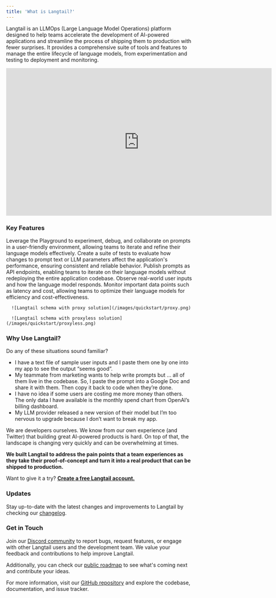 ```yaml
---
title: 'What is Langtail?'
---
```

Langtail is an LLMOps (Large Language Model Operations) platform designed to help teams accelerate the development of AI-powered applications and streamline the process of shipping them to production with fewer surprises. It provides a comprehensive suite of tools and features to manage the entire lifecycle of language models, from experimentation and testing to deployment and monitoring.


<iframe
  width="720"
  height="400"
  src="https://www.youtube.com/embed/0g1oGDxYOck?si=wRGy5O3hWu0CuWoP"
  title="YouTube video player"
  frameborder="0"
  allow="accelerometer; autoplay; clipboard-write; encrypted-media; gyroscope; picture-in-picture"
  allowfullscreen
></iframe>

### Key Features
<CardGroup cols={2}>
  <Card title="Collaborative Prompt Development" icon="play" href="/tutorials/playground/overview">
    Leverage the Playground to experiment, debug, and collaborate on prompts in a user-friendly environment, allowing teams to iterate and refine their language models effectively.
    </Card>
  <Card title="Performance Testing" icon="screwdriver-wrench" href="/tutorials/tests/overview">
    Create a suite of tests to evaluate how changes to prompt text or LLM parameters affect the application's performance, ensuring consistent and reliable behavior.
  </Card>
  <Card title="Seamless Deployment" icon="rocket" href="/tutorials/deployments/overview">
    Publish prompts as API endpoints, enabling teams to iterate on their language models without redeploying the entire application codebase.
  </Card>
  <Card title="Real-time Monitoring and Insights" icon="chart-simple" href="/tutorials/logs-and-metrics/overview">
    Observe real-world user inputs and how the language model responds. Monitor important data points such as latency and cost, allowing teams to optimize their language models for efficiency and cost-effectiveness.
  </Card>
</CardGroup>

<Tabs>
  <Tab title="Langtail as a Proxy">
    
      ![Langtail schema with proxy solution](/images/quickstart/proxy.png)
    
  </Tab>
  <Tab title="Proxyless solution">
    
      ![Langtail schema with proxyless solution](/images/quickstart/proxyless.png)

  </Tab>
  </Tabs>

    

### Why Use Langtail?

Do any of these situations sound familiar?

- I have a text file of sample user inputs and I paste them one by one into my app to see the output “seems good”.
- My teammate from marketing wants to help write prompts but … all of them live in the codebase. So, I paste the prompt into a Google Doc and share it with them. Then copy it back to code when they’re done.
- I have no idea if some users are costing me more money than others. The only data I have available is the monthly spend chart from OpenAI’s billing dashboard.
- My LLM provider released a new version of their model but I’m too nervous to upgrade because I don’t want to break my app.

We are developers ourselves. We know from our own experience (and Twitter) that building great AI-powered products is hard. On top of that, the landscape is changing very quickly and can be overwhelming at times.

**We built Langtail to address the pain points that a team experiences as they take their proof-of-concept and turn it into a real product that can be shipped to production.**

Want to give it a try? [**Create a free Langtail account.**](https://langtail.com/sign-up)

### Updates

Stay up-to-date with the latest changes and improvements to Langtail by checking our [changelog](https://feedback.langtail.com/changelog).
### Get in Touch

Join our [Discord community](https://discord.com/invite/PpNqWYdBCS) to report bugs, request features, or engage with other Langtail users and the development team. We value your feedback and contributions to help improve Langtail.

Additionally, you can check our [public roadmap](https://feedback.langtail.com/) to see what's coming next and contribute your ideas.

For more information, visit our [GitHub repository](https://github.com/langtail) and explore the codebase, documentation, and issue tracker.